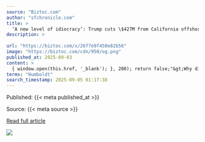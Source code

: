 ```yaml
---
source: "Biztoc.com"
author: "sfchronicle.com"
title: >
  ‘A new level of idiocracy’: Trump cuts \$427M from California offshore wind project
description: >
  
url: "https://biztoc.com/x/26f7e9f450e82b56"
image: "https://biztoc.com/cdn/950/og.png"
published_at: 2025-09-03
content: >
  { window.open(this.href, '_blank'); }, 200); return false;"&gt;Why did global bond yields spike? { window.open(this.href, '_blank'); }, 200); return false;"&gt;What caused Google to avoid breakup? { … [+685 chars]
terms: "Humboldt"
search_timestamp: 2025-09-05 01:17:38
---
```



Published: {{< meta published_at >}}


Source: {{< meta source >}}


[Read full article]({{< meta url >}}){target='_blank'}



![](`r rmarkdown::metadata$image[1]`)
